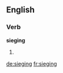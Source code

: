 
==English==

===Verb===
'''sieging'''

# {{present participle of|siege}}

[[de:sieging]]
[[fr:sieging]]